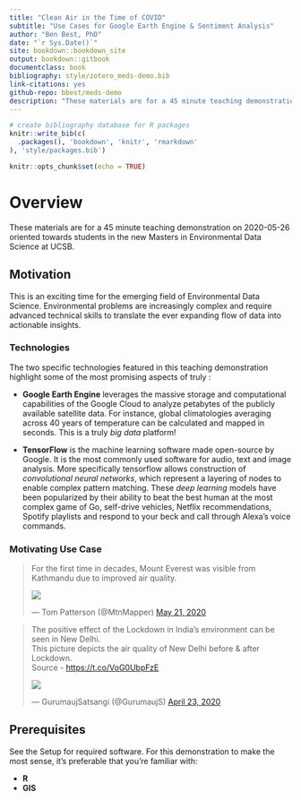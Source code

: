 ```yaml
--- 
title: "Clean Air in the Time of COVID"
subtitle: "Use Cases for Google Earth Engine & Sentiment Analysis"
author: "Ben Best, PhD"
date: "`r Sys.Date()`"
site: bookdown::bookdown_site
output: bookdown::gitbook
documentclass: book
bibliography: style/zotero_meds-demo.bib
link-citations: yes
github-repo: bbest/meds-demo
description: "These materials are for a 45 minute teaching demonstration oriented towards students in the new Masters in Environmental Data Science at UCSB."
---
```


```r
# create bibliography database for R packages
knitr::write_bib(c(
  .packages(), 'bookdown', 'knitr', 'rmarkdown'
), 'style/packages.bib')
```



```r
knitr::opts_chunk$set(echo = TRUE)
```

# Overview {-}

These materials are for a 45 minute teaching demonstration on 2020-05-26 oriented towards students in the new Masters in Environmental Data Science at UCSB.

## Motivation {- .objectives}

This is an exciting time for the emerging field of Environmental Data Science. Environmental problems are increasingly complex and require advanced technical skills to translate the ever expanding flow of data into actionable insights.

### Technologies {-}

The two specific technologies featured in this teaching demonstration highlight some of the most promising aspects of truly :

- **Google Earth Engine** leverages the massive storage and computational capabilities of the Google Cloud to analyze petabytes of the publicly available satellite data. For instance, global climatologies averaging across 40 years of temperature can be calculated and mapped in seconds. This is a truly _big data_ platform!

- **TensorFlow** is the machine learning software made open-source by Google. It is the most commonly used software for audio, text and image analysis. More specifically tensorflow allows construction of _convolutional neural networks_, which represent a layering of nodes to enable complex pattern matching. These _deep learning_ models have been popularized by their ability to beat the best human at the most complex game of Go, self-drive vehicles, Netflix recommendations, Spotify playlists and respond to your beck and call through Alexa's voice commands.

### Motivating Use Case {-}

<blockquote class="twitter-tweet"><p lang="en" dir="ltr">For the first time in decades, Mount Everest was visible from Kathmandu due to improved air quality.</p>
<p>
<a href="https://t.co/n4kLw1OwcW"><img src="https://pbs.twimg.com/media/EYjPQBUXgAAbZwW?format=jpg&name=thumb"/></a>
</p>
&mdash; Tom Patterson (\@MtnMapper) <a href="https://twitter.com/MtnMapper/status/1263487780799184897?ref_src=twsrc%5Etfw">May 21, 2020</a></blockquote> <script async src="https://platform.twitter.com/widgets.js" charset="utf-8"></script>

<blockquote class="twitter-tweet"><p lang="en" dir="ltr">The positive effect of the Lockdown in India’s environment can be seen in New Delhi.<br>This picture depicts the air quality of New Delhi before &amp; after Lockdown.<br>Source - <a href="https://t.co/VoG0UbpFzE">https://t.co/VoG0UbpFzE</a></p>
<p>
<a href="https://t.co/FKlz93coJr"><img src="https://pbs.twimg.com/media/EWRq2NHX0AAuhMY?format=png&name=thumb"/></a>
</p>
&mdash; GurumaujSatsangi (\@GurumaujS) <a href="https://twitter.com/GurumaujS/status/1253244126239379457?ref_src=twsrc%5Etfw">April 23, 2020</a></blockquote> <script async src="https://platform.twitter.com/widgets.js" charset="utf-8"></script>


## Prerequisites {- .prereq}

See the Setup for required software. For this demonstration to make the most sense, it's preferable that you're familiar with:

- **R**
- **GIS**
